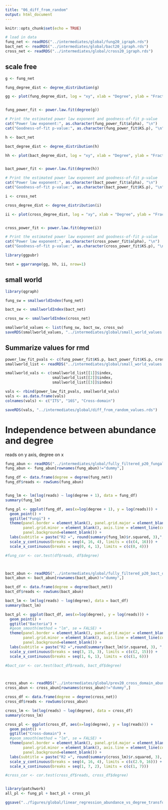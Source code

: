 ```yaml
---
title: "06_diff_from_random"
output: html_document
---
```


```r
knitr::opts_chunk$set(echo = TRUE)
```

```r
# load in data
fung_net <- readRDS("../intermediates/global/fung20_igraph.rds")
bact_net <- readRDS("../intermediates/global/bact20_igraph.rds")
cross_net <- readRDS("../intermediates/global/cross20_igraph.rds")
```

## scale free

```r
g <- fung_net

fung_degree_dist <- degree_distribution(g)

gg <- plot(fung_degree_dist, log = "xy", xlab = "Degree", ylab = "Fraction of nodes", main = "Degree distribution")


fung_power_fit <- power.law.fit(degree(g))

# Print the estimated power law exponent and goodness-of-fit p-value
cat("Power law exponent:", as.character(fung_power_fit$alpha), "\n")
cat("Goodness-of-fit p-value:", as.character(fung_power_fit$KS.p), "\n")
```

```r
h <- bact_net

bact_degree_dist <- degree_distribution(h)

hh <- plot(bact_degree_dist, log = "xy", xlab = "Degree", ylab = "Fraction of nodes", main = "Degree distribution")


bact_power_fit <- power.law.fit(degree(h))

# Print the estimated power law exponent and goodness-of-fit p-value
cat("Power law exponent:", as.character(bact_power_fit$alpha), "\n")
cat("Goodness-of-fit p-value:", as.character(bact_power_fit$KS.p), "\n")
```

```r
i <- cross_net

cross_degree_dist <- degree_distribution(i)

ii <- plot(cross_degree_dist, log = "xy", xlab = "Degree", ylab = "Fraction of nodes", main = "Degree distribution")


cross_power_fit <- power.law.fit(degree(i))

# Print the estimated power law exponent and goodness-of-fit p-value
cat("Power law exponent:", as.character(cross_power_fit$alpha), "\n")
cat("Goodness-of-fit p-value:", as.character(cross_power_fit$KS.p), "\n")
```

```r
library(ggpubr)

test = ggarrange(gg, hh, ii, nrow=1)
```




## small world

```r
library(qgraph)

fung_sw = smallworldIndex(fung_net)

bact_sw <- smallworldIndex(bact_net) 

cross_sw <- smallworldIndex(cross_net)

smallworld_values <- list(fung_sw, bact_sw, cross_sw)
saveRDS(smallworld_values, "../intermediates/global/small_world_values.rds")

```

## Summarize values for rmd
```r
power_law_fit_pvals <- c(fung_power_fit$KS.p, bact_power_fit$KS.p, cross_power_fit$KS.p)
smallworld_list <- readRDS("../intermediates/global/small_world_values.rds")

smallworld_vals <- c(smallworld_list[[1]]$index,
                     smallworld_list[[2]]$index,
                     smallworld_list[[3]]$index)

vals <- rbind(power_law_fit_pvals, smallworld_vals)
vals <- as.data.frame(vals)
colnames(vals) <- c("ITS", "16S", "Cross-domain")

saveRDS(vals, "../intermediates/global/diff_from_random_values.rds")
```




# Independence between abundance and degree
reads on y axis, degree on x

```r
fung_abun <- readRDS("../intermediates/global/fully_filtered_p20_fungal_otu_table_matched_up.rds")
fung_abun <- fung_abun[rownames(fung_abun)!="dummy",]

fung_df <- data.frame(degree = degree(fung_net))
fung_df$reads <- rowSums(fung_abun)


fung_lm <- lm(log(reads) ~ log(degree + 1), data = fung_df)
summary(fung_lm)

fung_pl <- ggplot(fung_df, aes(x=log(degree + 1), y = log(reads))) +
  geom_point() +
  ggtitle("Fungi") +
  theme(panel.border = element_blank(), panel.grid.major = element_blank(),
        panel.grid.minor = element_blank(), axis.line = element_line(colour = "black"),
        panel.background=element_blank()) +
  labs(subtitle = paste("R2 =", round(summary(fung_lm)$r.squared, 3),";", "P < 0.001")) +
  scale_y_continuous(breaks = seq(4, 16, 4), limits = c(c(4, 16))) +
  scale_x_continuous(breaks = seq(0, 4, 1), limits = c(c(0, 4)))

#fung_cor <- cor.test(df$reads, df$degree)



bact_abun <- readRDS("../intermediates/global/fully_filtered_p20_bact_otu_table_matched_up.rds")
bact_abun <- bact_abun[rownames(bact_abun)!="dummy",]

bact_df <- data.frame(degree = degree(bact_net))
bact_df$reads <- rowSums(bact_abun)

bact_lm <- lm(log(reads) ~ log(degree), data = bact_df)
summary(bact_lm)

bact_pl <- ggplot(bact_df, aes(x=log(degree), y = log(reads))) +
  geom_point() +
  ggtitle("Bacteria") +
  #geom_smooth(method = "lm", se = FALSE) +
  theme(panel.border = element_blank(), panel.grid.major = element_blank(),
        panel.grid.minor = element_blank(), axis.line = element_line(colour = "black"),
        panel.background=element_blank()) +
  labs(subtitle = paste("R2 =",round(summary(bact_lm)$r.squared, 3), ";", "P < 0.001")) +
  scale_y_continuous(breaks = seq(3, 15, 3), limits = c(c(2, 15))) +
  scale_x_continuous(breaks = seq(1, 6, 1), limits = c(c(1, 6)))

#bact_cor <- cor.test(bact_df$reads, bact_df$degree)



cross_abun <- readRDS("../intermediates/global/prev20_cross_domain_abundance_table.rds")
cross_abun <- cross_abun[rownames(cross_abun)!="dummy",]

cross_df <- data.frame(degree = degree(cross_net))
cross_df$reads <- rowSums(cross_abun)

cross_lm <- lm(log(reads) ~ log(degree), data = cross_df)
summary(cross_lm)

cross_pl <- ggplot(cross_df, aes(x=log(degree), y = log(reads))) +
  geom_point() +
  ggtitle("Cross-domain") +
  #geom_smooth(method = "lm", se = FALSE) +
  theme(panel.border = element_blank(), panel.grid.major = element_blank(),
        panel.grid.minor = element_blank(), axis.line = element_line(colour = "black"),
        panel.background=element_blank()) +
  labs(subtitle = paste("R2 =", round(summary(cross_lm)$r.squared, 3), ";", "P < 0.001")) +
  scale_y_continuous(breaks = seq(4, 16, 4), limits = c(c(2.9, 16))) +
  scale_x_continuous(breaks = seq(1, 7, 2), limits = c(c(1, 7)))

#cross_cor <- cor.test(cross_df$reads, cross_df$degree)


library(patchwork)
all_pl <- fung_pl + bact_pl + cross_pl

ggsave("../figures/global/linear_regression_abundance_vs_degree_transformed.jpg", width=17, height=5)

```



